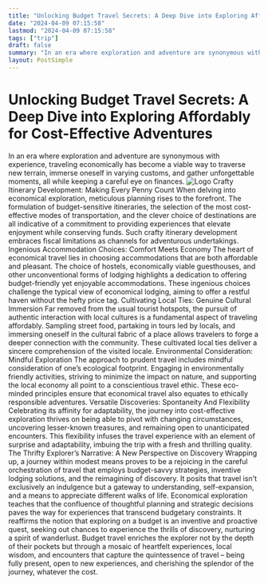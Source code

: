 ```yaml
---
title: "Unlocking Budget Travel Secrets: A Deep Dive into Exploring Affordably for Cost-Effective Adventures"
date: "2024-04-09 07:15:58"
lastmod: "2024-04-09 07:15:58"
tags: ["trip"]
draft: false
summary: "In an era where exploration and adventure are synonymous with experience, traveling economically has become a viable way to traverse new terrain, immerse oneself in varying customs, and gather unforgettable moments, all while keeping a careful eye on finances."
layout: PostSimple
---
```

# Unlocking Budget Travel Secrets: A Deep Dive into Exploring Affordably for Cost-Effective Adventures
In an era where exploration and adventure are synonymous with experience, traveling economically has become a viable way to traverse new terrain, immerse oneself in varying customs, and gather unforgettable moments, all while keeping a careful eye on finances.
<img alt="Logo" class="lazyImg" data-src="https://cdn.seniorsselection.com/src_image/5bfef43685ab96e16cb8c00ab7c7361d.webp" src="/statics/image/loading.webp"/>
Crafty Itinerary Development: Making Every Penny Count
When delving into economical exploration, meticulous planning rises to the forefront. The formulation of budget-sensitive itineraries, the selection of the most cost-effective modes of transportation, and the clever choice of destinations are all indicative of a commitment to providing experiences that elevate enjoyment while conserving funds. Such crafty itinerary development embraces fiscal limitations as channels for adventurous undertakings.
Ingenious Accommodation Choices: Comfort Meets Economy
The heart of economical travel lies in choosing accommodations that are both affordable and pleasant. The choice of hostels, economically viable guesthouses, and other unconventional forms of lodging highlights a dedication to offering budget-friendly yet enjoyable accommodations. These ingenious choices challenge the typical view of economical lodging, aiming to offer a restful haven without the hefty price tag.
Cultivating Local Ties: Genuine Cultural Immersion
Far removed from the usual tourist hotspots, the pursuit of authentic interaction with local cultures is a fundamental aspect of traveling affordably. Sampling street food, partaking in tours led by locals, and immersing oneself in the cultural fabric of a place allows travelers to forge a deeper connection with the community. These cultivated local ties deliver a sincere comprehension of the visited locale.
Environmental Consideration: Mindful Exploration
The approach to prudent travel includes mindful consideration of one’s ecological footprint. Engaging in environmentally friendly activities, striving to minimize the impact on nature, and supporting the local economy all point to a conscientious travel ethic. These eco-minded principles ensure that economical travel also equates to ethically responsible adventures.
Versatile Discoveries: Spontaneity And Flexibility
Celebrating its affinity for adaptability, the journey into cost-effective exploration thrives on being able to pivot with changing circumstances, uncovering lesser-known treasures, and remaining open to unanticipated encounters. This flexibility infuses the travel experience with an element of surprise and adaptability, imbuing the trip with a fresh and thrilling quality.
The Thrifty Explorer’s Narrative: A New Perspective on Discovery
Wrapping up, a journey within modest means proves to be a rejoicing in the careful orchestration of travel that employs budget-savvy strategies, inventive lodging solutions, and the reimagining of discovery. It posits that travel isn't exclusively an indulgence but a gateway to understanding, self-expansion, and a means to appreciate different walks of life.
Economical exploration teaches that the confluence of thoughtful planning and strategic decisions paves the way for experiences that transcend budgetary constraints. It reaffirms the notion that exploring on a budget is an inventive and proactive quest, seeking out chances to experience the thrills of discovery, nurturing a spirit of wanderlust. Budget travel enriches the explorer not by the depth of their pockets but through a mosaic of heartfelt experiences, local wisdom, and encounters that capture the quintessence of travel – being fully present, open to new experiences, and cherishing the splendor of the journey, whatever the cost.
        